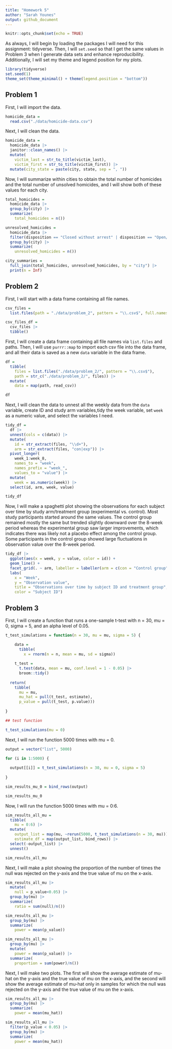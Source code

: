 ```yaml
---
title: "Homework 5"
author: "Sarah Younes"
output: github_document
---
```


```r
knitr::opts_chunk$set(echo = TRUE)
```

As always, I will begin by loading the packages I will need for this assignment: tidyverse. Then, I will `set.seed` so that I get the same values in Problem 3 when I generate data sets and enhance reproducibility. Additionally, I will set my theme and legend position for my plots.

```r
library(tidyverse)
set.seed(1)
theme_set(theme_minimal() + theme(legend.position = "bottom"))
```

## Problem 1

First, I will import the data.

```r
homicide_data =
  read.csv("./data/homicide-data.csv")
```

Next, I will clean the data.

```r
homicide_data =
  homicide_data |>
  janitor::clean_names() |>
  mutate(
    victim_last = str_to_title(victim_last),
    victim_first = str_to_title(victim_first)) |>
  mutate(city_state = paste(city, state, sep = ", "))
```

Now, I will summarize within cities to obtain the total number of homicides and the total number of unsolved homicides, and I will show both of these values for each city.

```r
total_homicides =
  homicide_data |>
  group_by(city) |>
  summarize(
    total_homicides = n())

unresolved_homicides =
  homicide_data |>
  filter(disposition == "Closed without arrest" | disposition == "Open/No arrest") |>
  group_by(city) |>
  summarize(
    unresolved_homicides = n())

city_summaries =
  full_join(total_homicides, unresolved_homicides, by = "city") |>
  print(n = Inf)
```

## Problem 2

First, I will start with a data frame containing all file names.

```r
csv_files =
  list.files(path = "./data/problem_2", pattern = "\\.csv$", full.names = TRUE)

csv_files_df =
  csv_files |>
  tibble()
```

First, I will create a data frame containing all file names via `list.files` and paths. Then, I will use `purrr::map` to import each csv file into the data frame, and all their data is saved as a new `data` variable in the data frame.

```r
df =
  tibble(
    files = list.files("./data/problem_2/", pattern = "\\.csv$"),
    path = str_c("./data/problem_2/", files)) |>
  mutate(
    data = map(path, read_csv))

df
```

Next, I will clean the data to unnest all the weekly data from the `data` variable, create ID and study arm variables,tidy the week variable, set `week` as a numeric value, and select the variables I need.

```r
tidy_df =
  df |>
  unnest(cols = c(data)) |>
  mutate(
    id = str_extract(files, "\\d+"),
    arm = str_extract(files, "con|exp")) |>
  pivot_longer(
    week_1:week_8,
    names_to = "week",
    names_prefix = "week_",
    values_to = "value") |>
  mutate(
    week = as.numeric(week)) |>
  select(id, arm, week, value)

tidy_df
```

Now, I will make a spaghetti plot showing the observations for each subject over time by study arm/treatment group (experimental vs. control). Most study participants started around the same values. The control group remained mostly the same but trended slightly downward over the 8-week period whereas the experimental group saw larger improvements, which indicates there was likely not a placebo effect among the control group. Some participants in the control group showed large fluctuations in observation value over the 8-week period.

```r
tidy_df |>
  ggplot(aes(x = week, y = value, color = id)) +
  geom_line() +
  facet_grid(. ~ arm, labeller = labeller(arm = c(con = "Control group", exp = "Experimental group"))) +
  labs(
    x = "Week",
    y = "Observation value",
    title = "Observations over time by subject ID and treatment group",
    color = "Subject ID")
```

## Problem 3

First, I will create a function that runs a one-sample t-test with n = 30, mu = 0,  sigma = 5, and an alpha level of 0.05.

```r
t_test_simulations = function(n = 30, mu = mu, sigma = 5) {

    data =
      tibble(
        x = rnorm(n = n, mean = mu, sd = sigma))
    
    t_test =
      t.test(data, mean = mu, conf.level = 1 - 0.05) |>
      broom::tidy()
   
  return(
    tibble(
      mu = mu,
      mu_hat = pull(t_test, estimate),
      p_value = pull(t_test, p.value)))
    
}

## test function

t_test_simulations(mu = 0)
```

Next, I will run the function 5000 times with mu = 0.

```r
output = vector("list", 5000)

for (i in 1:5000) {
  
  output[[i]] = t_test_simulations(n = 30, mu = 0, sigma = 5)
  
}

sim_results_mu_0 = bind_rows(output)

sim_results_mu_0
```

Now, I will run the function 5000 times with mu = 0:6.

```r
sim_results_all_mu =
  tibble(
    mu = 0:6) |>
  mutate(
    output_list = map(mu, ~rerun(5000, t_test_simulations(n = 30, mu))),
    estimate_df = map(output_list, bind_rows)) |>
  select(-output_list) |>
  unnest()

sim_results_all_mu
```

Next, I will make a plot showing the proportion of the number of times the null was rejected on the y-axis and the true value of mu on the x-axis.

```r
sim_results_all_mu |>
  mutate(
    null = p_value<0.05) |>
  group_by(mu) |>
  summarize(
    ratio = sum(null)/n())
```

```r
sim_results_all_mu |>
  group_by(mu) |>
  summarize(
    power = mean(p_value))
```

```r
sim_results_all_mu |>
  group_by(mu) |>
  mutate(
    power = mean(p_value)) |>
  summarize(
    proportion = sum(power)/n())
```

Next, I will make two plots. The first will show the average estimate of mu-hat on the y-axis and the true value of mu on the x-axis, and the second will show the average estimate of mu-hat only in samples for which the null was rejected on the y-axis and the true value of mu on the x-axis.

```r
sim_results_all_mu |>
  group_by(mu) |>
  summarize(
    power = mean(mu_hat))

sim_results_all_mu |>
  filter(p_value < 0.05) |>
  group_by(mu) |>
  summarize(
    power = mean(mu_hat))
```